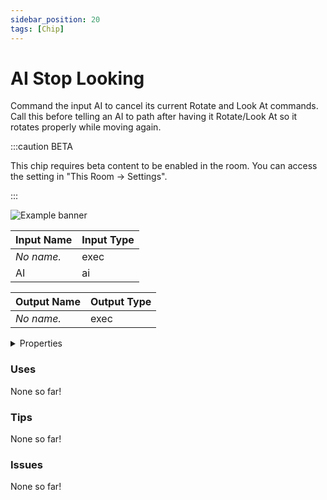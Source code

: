 ```yaml
---
sidebar_position: 20
tags: [Chip]
---
```


# AI Stop Looking

Command the input AI to cancel its current Rotate and Look At commands. Call this before telling an AI to path after having it Rotate/Look At so it rotates properly while moving again.

:::caution BETA

This chip requires beta content to be enabled in the room. You can access the setting in "This Room -> Settings".

:::

![Example banner](./assets/f211a503-a237-41bc-875e-ae3ef62d745b.svg)

| Input Name | Input Type |
|-----------|-----------|
| *No name.* | exec |
| AI | ai |

| Output Name | Output Type |
|-----------|-----------|
| *No name.* | exec |


<details>
  <summary>Properties</summary>
  <div>
    <div>
    <table>
      <thead>
        <tr>
          <th>Is beta required?</th>
          <th>✅</th>
        </tr>
        <tr>
          <th>Is this chip a trolling risk?</th>
          <th>❌</th>
        </tr>
        <tr>
          <th>Chip UUID</th>
          <th>f211a503-a237-41bc-875e-ae3ef62d745b</th>
        </tr>
      </thead>
    </table>
    </div>
  </div>
</details>

### Uses

None so far!

### Tips

None so far!

### Issues

None so far!
